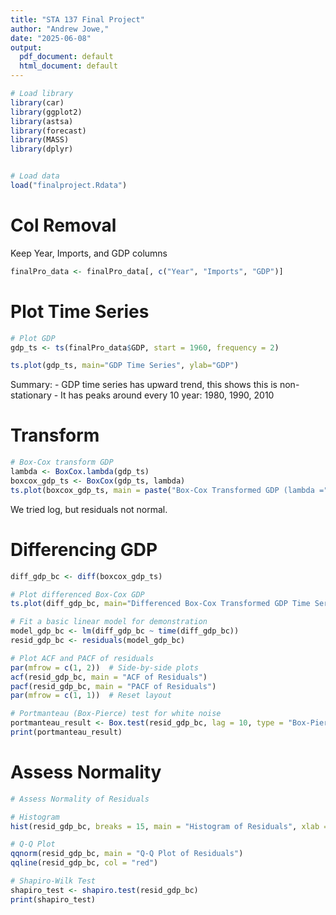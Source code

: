 ```yaml
---
title: "STA 137 Final Project"
author: "Andrew Jowe,"
date: "2025-06-08"
output:
  pdf_document: default
  html_document: default
---
```


```r
# Load library
library(car)
library(ggplot2)
library(astsa)
library(forecast)
library(MASS)
library(dplyr)


# Load data
load("finalproject.Rdata")
```

# Col Removal
Keep Year, Imports, and GDP columns
```r
finalPro_data <- finalPro_data[, c("Year", "Imports", "GDP")]
```

# Plot Time Series
```r
# Plot GDP
gdp_ts <- ts(finalPro_data$GDP, start = 1960, frequency = 2)

ts.plot(gdp_ts, main="GDP Time Series", ylab="GDP")
```

Summary:
- GDP time series has upward trend, this shows this is non-stationary
- It has peaks around every 10 year: 1980, 1990, 2010

# Transform

```r
# Box-Cox transform GDP
lambda <- BoxCox.lambda(gdp_ts)
boxcox_gdp_ts <- BoxCox(gdp_ts, lambda)
ts.plot(boxcox_gdp_ts, main = paste("Box-Cox Transformed GDP (lambda =", round(lambda, 3), ")"), ylab = "Transformed GDP")
```
We tried log, but residuals not normal.

# Differencing GDP

```r
diff_gdp_bc <- diff(boxcox_gdp_ts)

# Plot differenced Box-Cox GDP
ts.plot(diff_gdp_bc, main="Differenced Box-Cox Transformed GDP Time Series", ylab="Transformed GDP")
```

```r
# Fit a basic linear model for demonstration
model_gdp_bc <- lm(diff_gdp_bc ~ time(diff_gdp_bc))
resid_gdp_bc <- residuals(model_gdp_bc)

# Plot ACF and PACF of residuals
par(mfrow = c(1, 2))  # Side-by-side plots
acf(resid_gdp_bc, main = "ACF of Residuals")
pacf(resid_gdp_bc, main = "PACF of Residuals")
par(mfrow = c(1, 1))  # Reset layout
```

```r
# Portmanteau (Box-Pierce) test for white noise
portmanteau_result <- Box.test(resid_gdp_bc, lag = 10, type = "Box-Pierce")
print(portmanteau_result)
```

# Assess Normality
```r
# Assess Normality of Residuals

# Histogram
hist(resid_gdp_bc, breaks = 15, main = "Histogram of Residuals", xlab = "Residuals", col = "lightblue", border = "white")

# Q-Q Plot
qqnorm(resid_gdp_bc, main = "Q-Q Plot of Residuals")
qqline(resid_gdp_bc, col = "red")

# Shapiro-Wilk Test
shapiro_test <- shapiro.test(resid_gdp_bc)
print(shapiro_test)
```